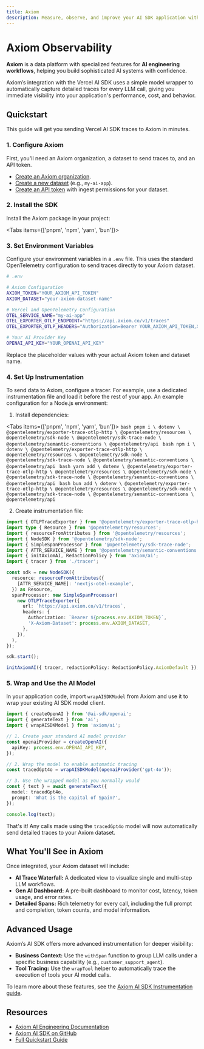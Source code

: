 ```yaml
---
title: Axiom
description: Measure, observe, and improve your AI SDK application with Axiom
---
```

# Axiom Observability

**Axiom** is a data platform with specialized features for **AI engineering workflows**, helping you build sophisticated AI systems with confidence.

Axiom’s integration with the Vercel AI SDK uses a simple model wrapper to automatically capture detailed traces for every LLM call, giving you immediate visibility into your application's performance, cost, and behavior.

## Quickstart

This guide will get you sending Vercel AI SDK traces to Axiom in minutes.

### 1. Configure Axiom

First, you'll need an Axiom organization, a dataset to send traces to, and an API token.

  * [Create an Axiom organization](https://app.axiom.co/register).
  * [Create a new dataset](https://app.axiom.co/datasets) (e.g., `my-ai-app`).
  * [Create an API token](https://app.axiom.co/settings/api-tokens) with ingest permissions for your dataset.

### 2. Install the SDK

Install the Axiom package in your project:

<Tabs items={['pnpm', 'npm', 'yarn', 'bun']}>
  <Tab>
    <Snippet text="pnpm add axiom" dark />
  </Tab>
  <Tab>
    <Snippet text="npm install axiom" dark />
  </Tab>
  <Tab>
    <Snippet text="yarn add axiom" dark />
  </Tab>

  <Tab>
    <Snippet text="bun add axiom" dark />
  </Tab>
</Tabs>

### 3. Set Environment Variables

Configure your environment variables in a `.env` file. This uses the standard OpenTelemetry configuration to send traces directly to your Axiom dataset.

```bash
# .env

# Axiom Configuration
AXIOM_TOKEN="YOUR_AXIOM_API_TOKEN"
AXIOM_DATASET="your-axiom-dataset-name"

# Vercel and OpenTelemetry Configuration
OTEL_SERVICE_NAME="my-ai-app"
OTEL_EXPORTER_OTLP_ENDPOINT="https://api.axiom.co/v1/traces"
OTEL_EXPORTER_OTLP_HEADERS="Authorization=Bearer YOUR_AXIOM_API_TOKEN,X-Axiom-Dataset=your-axiom-dataset-name"

# Your AI Provider Key
OPENAI_API_KEY="YOUR_OPENAI_API_KEY"
```

Replace the placeholder values with your actual Axiom token and dataset name.

### 4. Set Up Instrumentation

To send data to Axiom, configure a tracer. For example, use a dedicated instrumentation file and load it before the rest of your app. An example configuration for a Node.js environment:

1. Install dependencies:

<Tabs items={['pnpm', 'npm', 'yarn', 'bun']}>
  <Tab>
    ```bash
    pnpm i \
      dotenv \
      @opentelemetry/exporter-trace-otlp-http \
      @opentelemetry/resources \
      @opentelemetry/sdk-node \
      @opentelemetry/sdk-trace-node \
      @opentelemetry/semantic-conventions \
      @opentelemetry/api
    ```
  </Tab>
  <Tab>
    ```bash
    npm i \
      dotenv \
      @opentelemetry/exporter-trace-otlp-http \
      @opentelemetry/resources \
      @opentelemetry/sdk-node \
      @opentelemetry/sdk-trace-node \
      @opentelemetry/semantic-conventions \
      @opentelemetry/api
    ```
  </Tab>
  <Tab>
    ```bash
    yarn add \
      dotenv \
      @opentelemetry/exporter-trace-otlp-http \
      @opentelemetry/resources \
      @opentelemetry/sdk-node \
      @opentelemetry/sdk-trace-node \
      @opentelemetry/semantic-conventions \
      @opentelemetry/api
    ```
  </Tab>
  <Tab>
    ```bash
    bun add \
      dotenv \
      @opentelemetry/exporter-trace-otlp-http \
      @opentelemetry/resources \
      @opentelemetry/sdk-node \
      @opentelemetry/sdk-trace-node \
      @opentelemetry/semantic-conventions \
      @opentelemetry/api
    ```
  </Tab>
</Tabs>

2. Create instrumentation file:

```typescript filename="src/instrumentation.ts"
import { OTLPTraceExporter } from '@opentelemetry/exporter-trace-otlp-http';
import type { Resource } from '@opentelemetry/resources';
import { resourceFromAttributes } from '@opentelemetry/resources';
import { NodeSDK } from '@opentelemetry/sdk-node';
import { SimpleSpanProcessor } from '@opentelemetry/sdk-trace-node';
import { ATTR_SERVICE_NAME } from '@opentelemetry/semantic-conventions';
import { initAxiomAI, RedactionPolicy } from 'axiom/ai';
import { tracer } from './tracer';

const sdk = new NodeSDK({
  resource: resourceFromAttributes({
    [ATTR_SERVICE_NAME]: 'nextjs-otel-example',
  }) as Resource,
  spanProcessor: new SimpleSpanProcessor(
    new OTLPTraceExporter({
      url: `https://api.axiom.co/v1/traces`,
      headers: {
        Authorization: `Bearer ${process.env.AXIOM_TOKEN}`,
        'X-Axiom-Dataset': process.env.AXIOM_DATASET,
      },
    }),
  ),
});

sdk.start();

initAxiomAI({ tracer, redactionPolicy: RedactionPolicy.AxiomDefault });
```

### 5. Wrap and Use the AI Model

In your application code, import `wrapAISDKModel` from Axiom and use it to wrap your existing AI SDK model client.

```typescript
import { createOpenAI } from '@ai-sdk/openai';
import { generateText } from 'ai';
import { wrapAISDKModel } from 'axiom/ai';

// 1. Create your standard AI model provider
const openaiProvider = createOpenAI({
  apiKey: process.env.OPENAI_API_KEY,
});

// 2. Wrap the model to enable automatic tracing
const tracedGpt4o = wrapAISDKModel(openaiProvider('gpt-4o'));

// 3. Use the wrapped model as you normally would
const { text } = await generateText({
  model: tracedGpt4o,
  prompt: 'What is the capital of Spain?',
});

console.log(text);
```

That's it\! Any calls made using the `tracedGpt4o` model will now automatically send detailed traces to your Axiom dataset.

## What You'll See in Axiom

Once integrated, your Axiom dataset will include:

  * **AI Trace Waterfall:** A dedicated view to visualize single and multi-step LLM workflows.
  * **Gen AI Dashboard:** A pre-built dashboard to monitor cost, latency, token usage, and error rates.
  * **Detailed Spans:** Rich telemetry for every call, including the full prompt and completion, token counts, and model information.

## Advanced Usage

Axiom’s AI SDK offers more advanced instrumentation for deeper visibility:

  * **Business Context:** Use the `withSpan` function to group LLM calls under a specific business capability (e.g., `customer_support_agent`).
  * **Tool Tracing:** Use the `wrapTool` helper to automatically trace the execution of tools your AI model calls.

To learn more about these features, see the [Axiom AI SDK Instrumentation guide](https://axiom.co/docs/ai-engineering/observe/axiom-ai-sdk-instrumentation).

## Resources

  * [Axiom AI Engineering Documentation](https://axiom.co/docs/ai-engineering/overview)
  * [Axiom AI SDK on GitHub](https://github.com/axiomhq/ai)
  * [Full Quickstart Guide](https://axiom.co/docs/ai-engineering/quickstart)